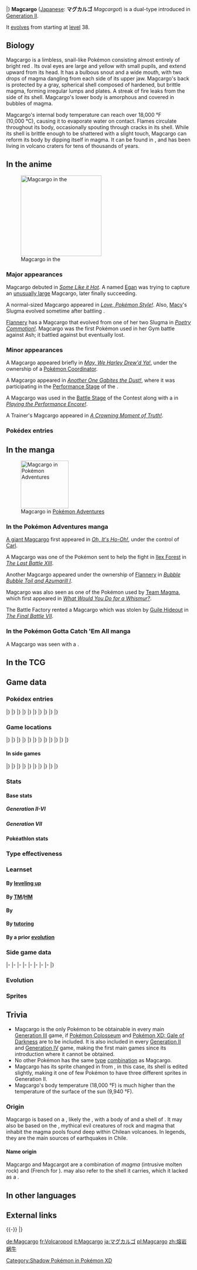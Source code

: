 {{PokémonPrevNext/Head|type=Fire|type2=Rock}}
{{PokémonPrevNext/GO|species=Magcargo}}
{{PokémonPrevNext/Pokémon|type=Fire|prevnum=218|prev=Slugma|nextnum=220|next=Swinub|roundleft=bl|roundright=br}}
|}
{{Pokémon Infobox
|name=Magcargo
|jname=マグカルゴ
|jtranslit=Magukarugo
|tmname=Magcargot
|ndex=219
|oldjdex=212
|jdex=217
|hdex=104
|hdex6=109
|karea=Mountain
|kdex=013
|fbrow=139
|abrow=141
|type1=Fire
|type2=Rock
|category=Lava
|height-ftin=2'07"
|height-m=0.8
|weight-lbs=121.3
|weight-kg=55.0
|abilitylayout=2
|ability1=Magma Armor
|ability2=Flame Body
|abilityd=Weak Armor
|egggroupn=1
|egggroup1=Amorphous
|eggcycles=20
|evtotal=2
|evde=2
|expyield=151<!--144 in Gen V-VI-->
|oldexp=154
|lv100exp=1,000,000
|gendercode=127
|color=Red
|catchrate=75
|body=02
|pokefordex=magcargo
|generation=2
|friendship=70
}}
'''Magcargo''' ([[List of Japanese Pokémon names|Japanese]]: '''マグカルゴ''' ''Magcargot'') is a dual-type {{2t|Fire|Rock}} {{OBP|Pokémon|species}} introduced in [[Generation II]].

It [[Evolution|evolve]]s from {{p|Slugma}} starting at [[level]] 38.

==Biology==
Magcargo is a limbless, snail-like Pokémon consisting almost entirely of bright red {{wp|magma}}. Its oval eyes are large and yellow with small pupils, and extend upward from its head. It has a bulbous snout and a wide mouth, with two drops of magma dangling from each side of its upper jaw. Magcargo's back is protected by a gray, spherical shell composed of hardened, but brittle magma, forming irregular lumps and plates. A streak of fire leaks from the side of its shell. Magcargo's lower body is amorphous and covered in bubbles of magma.

Magcargo's internal body temperature can reach over 18,000&nbsp;°F (10,000&nbsp;°C), causing it to evaporate water on contact. Flames circulate throughout its body, occasionally spouting through cracks in its shell. While its shell is brittle enough to be shattered with a slight touch, Magcargo can reform its body by dipping itself in magma. It can be found in {{DL|List of Pokémon by habitat|Mountain Pokémon|mountainous regions}}, and has been living in volcano craters for tens of thousands of years.

==In the anime==
[[File:Macy Magcargo.png|thumb|left|220px|Magcargo in the {{pkmn|anime}}]]
===Major appearances===
Magcargo debuted in ''[[EP240|Some Like it Hot]]''. A {{pkmn|Trainer}} named [[Egan]] was trying to capture an [[giant Pokémon|unusually large]] Magcargo, later finally succeeding.

A normal-sized Magcargo appeared in ''[[EP267|Love, Pokémon Style!]]''. Also, [[Macy]]'s Slugma evolved sometime after battling {{Ash}}.

[[Flannery]] has a Magcargo that evolved from one of her two Slugma in ''[[AG055|Poetry Commotion!]]''. Magcargo was the first Pokémon used in her Gym battle against Ash; it battled against {{AP|Corphish}} but eventually lost.

===Minor appearances===
A Magcargo appeared briefly in ''[[AG180|May, We Harley Drew'd Ya!]]'', under the ownership of a [[Pokémon Coordinator]].

A Magcargo appeared in ''[[DP114|Another One Gabites the Dust!]]'', where it was participating in the [[Appeal|Performance Stage]] of the {{to|Chocovine}} {{pkmn|Contest}}.

A Magcargo was used in the [[Contest Battle|Battle Stage]] of the {{to|Daybreak}} Contest along with a {{p|Stantler}} in ''[[DP162|Playing the Performance Encore!]]''.

A Trainer's Magcargo appeared in ''[[SM034|A Crowning Moment of Truth!]]''.

===Pokédex entries===
{{Animedexheader|Johto}}
{{Animedexbody|EP240|Magcargo|Ash's Pokédex|Magcargo, the Lava Pokémon. Magcargo lives primarily in volcanic regions and occasionally emits the {{wp|lava}} from its back that circles its body.}}
{{Animedexfooter/Pokémon|original|Johto}}

==In the manga==
[[File:Flannery Magcargo Adventures.png|thumb|130px|Magcargo in [[Pokémon Adventures]]]]
===In the Pokémon Adventures manga===
[[Giant Pokémon|A giant Magcargo]] first appeared in ''[[PS153|Oh, It's Ho-Oh!]]'', under the control of [[Carl]].

A Magcargo was one of the Pokémon sent to help the fight in [[Ilex Forest]] in ''[[PS179|The Last Battle XIII]]''.

Another Magcargo appeared under the ownership of [[Flannery]] in ''[[PS212|Bubble Bubble Toil and Azumarill I]]''.

Magcargo was also seen as one of the Pokémon used by [[Team Magma]], which first appeared in ''[[PS219|What Would You Do for a Whismur?]]''.

The Battle Factory rented a Magcargo which was stolen by [[Guile Hideout]] in ''[[PS334|The Final Battle VII]]''.

===In the Pokémon Gotta Catch 'Em All manga===
A Magcargo was seen with a {{OBP|monk|GDZ}}.

==In the TCG==
{{main|Magcargo (TCG)}}

==Game data==
===Pokédex entries===
{{Dex/Header|type=Fire|type2=Rock}}
{{Dex/NA|gen=II}}
{{Dex/Gen|gen=II}}
{{Dex/Entry1|v=Gold|entry=The shell on its back is just skin that has cooled and hardened. It breaks easily with a slight touch.}}
{{Dex/Entry1|v=Silver|entry=Its brittle shell occasionally spouts intense flames that circulate throughout its body.}}
{{Dex/Entry1|v=Crystal|entry=Its body is as hot as lava and is always billowing. Flames will occasionally burst from its shell.}}
{{Dex/Entry1|v=Stadium 2|t=FFF|color=000|entry=The shell on its back is just skin that has cooled and hardened. It breaks easily with a slight touch.}}
|}
|}
{{Dex/Gen|gen=III}}
{{Dex/Entry1|v=Ruby|t=FFF|entry=Magcargo's shell is actually its skin that hardened as a result of cooling. Its shell is very brittle and fragile - just touching it causes it to crumble apart. This Pokémon returns to its original size by dipping itself in magma.}}
{{Dex/Entry1|v=Sapphire|t=FFF|entry=Magcargo's body temperature is approximately {{tt|18,000 degrees F|10,000 degrees C}}. Water is vaporized on contact. If this Pokémon is caught in the rain, the raindrops instantly turn into steam, cloaking the area in a thick fog.}}
{{Dex/Entry1|v=Emerald|t=FFF|entry=The shell on its back is made of hardened magma. Tens of thousands of years spent living in volcanic craters have turned Magcargo's bodies into magma.}}
{{Dex/Entry1|v=FireRed|entry=Its brittle shell occasionally spouts intense flames that circulate throughout its body.}}
{{Dex/Entry1|v=LeafGreen|entry=The shell on its back is just skin that has cooled and hardened. It breaks easily with a slight touch.}}
|}
|}
{{Dex/Gen|gen=IV}}
{{Dex/Entry3|v=Diamond|v2=Pearl|v3=Platinum|entry=Its body temperature is roughly {{tt|18,000 degrees F|10,000 degrees C}}. Flames spout from gaps in its hardened shell.}}
{{Dex/Entry1|v=HeartGold|entry=The shell on its back is just skin that has cooled and hardened. It breaks easily with a slight touch.}}
{{Dex/Entry1|v=SoulSilver|entry=Its brittle shell occasionally spouts intense flames that circulate throughout its body.}}
|}
|}
{{Dex/Gen|gen=V}}
{{Dex/Entry2|v=Black|v2=White|t=FFF|entry=Its body temperature is roughly {{tt|18,000 degrees F|10,000 degrees C}}. Flames spout from gaps in its hardened shell.}}
{{Dex/Entry2|v=Black 2|v2=White 2|t=FFF|entry=Its body temperature is roughly {{tt|18,000 degrees F|10,000 degrees C}}. Flames spout from gaps in its hardened shell.}}
|}
|}
{{Dex/Gen|gen=VI}}
{{Dex/Entry1|v=X|t=FFF|entry=Its brittle shell occasionally spouts intense flames that circulate throughout its body.}}
{{Dex/Entry1|v=Y|entry=Its body is as hot as lava and is always billowing. Flames will occasionally burst from its shell.}}
{{Dex/Entry1|v=Omega Ruby|t=FFF|entry=Magcargo's shell is actually its skin that hardened as a result of cooling. Its shell is very brittle and fragile - just touching it causes it to crumble apart. This Pokémon returns to its original size by dipping itself in magma.}}
{{Dex/Entry1|v=Alpha Sapphire|t=FFF|entry=Magcargo's body temperature is approximately {{tt|18,000 degrees Fahrenheit|10,000 degrees Celsius}}. Water is vaporized on contact. If this Pokémon is caught in the rain, the raindrops instantly turn into steam, cloaking the area in a thick fog.}}
|}
|}
{{Dex/Footer}}

===Game locations===
{{Availability/Header|type=Fire|type2=Rock}}
{{Availability/NA|gen=II}}
{{Availability/Gen|gen=II}}
{{Availability/Entry2|v=Gold|v2=Silver|area=[[Evolution|Evolve]] {{p|Slugma}}}}
{{Availability/Entry1|v=Crystal|area=[[Evolution|Evolve]] {{p|Slugma}}}}
|}
|}
{{Availability/Gen|gen=III}}
{{Availability/Entry2|v=Ruby|v2=Sapphire|t=fff|t2=fff|area=[[Evolution|Evolve]] {{p|Slugma}}}}
{{Availability/Entry1|v=Emerald|t=FFF|area=[[Evolution|Evolve]] {{p|Slugma}}}}
{{Availability/Entry2|v=FireRed|v2=LeafGreen|area=[[Mt. Ember]]}}
{{Availability/Entry1|v=Colosseum|area=[[Evolution|Evolve]] {{p|Slugma}}}}
{{Availability/Entry1|v=XD|t=FFF|link=Pokémon XD: Gale of Darkness|area=[[Citadark Isle]] {{color2|{{shadow color}}|Shadow Pokémon|(Shadow)}}}}
|}
|}
{{Availability/Gen|gen=IV}}
{{Availability/Entry2|v=Diamond|v2=Pearl|area=[[Stark Mountain]]}}
{{Availability/Entry1|v=Platinum|area=[[Stark Mountain]]}}
{{Availability/Entry2|v=HeartGold|v2=SoulSilver|area=[[Evolution|Evolve]] {{p|Slugma}}}}
{{Availability/Entry1|v=Pal Park|color={{locationcolor/light|Mountain}}|link=Pal Park|area={{DL|List of Pokémon by Pal Park location|Mountain}}}}
|}
|}
{{Availability/Gen|gen=V}}
{{Availability/Entry2/None|v=Black|v2=White|area=[[Poké Transfer]]}}
{{Availability/Entry2/None|v=Black 2|v2=White 2|area=[[Poké Transfer]]}}
|}
|}
{{Availability/Gen|gen=VI}}
{{Availability/Entry2|v=X|v2=Y|t=fff|area=[[Friend Safari]] ([[Friend Safari#Rock-type Safari|Rock]])}}
{{Availability/Entry2|v=Omega Ruby|v2=Alpha Sapphire|t=fff|t2=fff|area=[[Evolution|Evolve]] {{p|Slugma}}}}
|}
|}
{{Availability/Gen|gen=VII}}
{{Availability/Entry2/None|v=Sun|v2=Moon|area=[[Trade]]}}
{{Availability/Entry2|v=Ultra Sun|v2=Ultra Moon|area=[[Ultra Space Wilds]] ({{DL|Ultra Space Wilds|Cave World}})}}
|}
|}
{{Availability/Footer}}

====In side games====
{{Availability/Header|type=Fire|type2=Rock}}
{{Availability/NA|gen=II}}
{{Availability/Gen|gen=II}}
{{Availability/NA/Side|gen=II}}
|}
|}
{{Availability/Gen|gen=III}}
{{Availability/Entry1|v=Pinball: R&S|link=Pokémon Pinball: Ruby & Sapphire|color={{ruby color}}|t=FFF|area=[[Evolution|Evolve]] {{p|Slugma}}}}
{{Availability/Entry1|v=Trozei!|color={{yellow color}}|area=Endless Level 54, Endless Level 76, Forever Level 4, [[Mr. Who's Den]]}}
{{Availability/Entry2|v=MD Red|v2=MD Blue|link=Pokémon Mystery Dungeon: Red Rescue Team and Blue Rescue Team|area=[[Evolution|Evolve]] {{p|Slugma}}}}
{{Availability/Entry1|v=Ranger|link=Pokémon Ranger (game)|area=[[Jungle Relic]]}}
|}
|}
{{Availability/Gen|gen=IV}}
{{Availability/Entry2|v=MD Time|v2=MD Darkness|link=Pokémon Mystery Dungeon: Explorers of Time and Explorers of Darkness|area=[[Giant Volcano]] (1F-19F), [[Dark Crater]] (B13-B15, Deep Dark Crater B1-B11)}}
{{Availability/Entry1|v=MD Sky|link=Pokémon Mystery Dungeon: Explorers of Sky|area=[[Giant Volcano]] (1F-19F), [[Dark Crater]] (B13-B15, Deep Dark Crater B1-B11)}}
{{Availability/Entry1|v=Ranger: SoA|link=Pokémon Ranger: Shadows of Almia|color={{SoA color}}|area=[[Volcano Cave]]}}
<!--{{Availability/Entry1|v=MD Stormy|link=Pokémon Mystery Dungeon (WiiWare)|color={{water color}}|area=}}-->
{{Availability/Entry1|v=PokéPark Wii|link=PokéPark Wii: Pikachu's Adventure|color={{grass color}}|area=[[Lava Zone]]}}
|}
|}
{{Availability/Gen|gen=V}}
{{Availability/Entry1|1|v=Rumble Blast|color={{fire color}}|area=Lava: [[Volcanic Slope]], [[Sunny Seashore]], [[World Axle - B1F]]}}
{{Availability/Entry1|1|v=Rumble U|color={{fire color}}|area=[[Wonder Area#Pokémon Outbreak!|Wonder Area: Pokémon Outbreak!]]}}
|}
|}
{{Availability/Gen|gen=VI}}
{{Availability/Entry1|1|v=Battle Trozei|color={{defense color}}|area=[[Safari Jungle#Monday Stage 3|Safari Jungle: Stage 3]]{{dotw|Mo}}}}
{{Availability/Entry1|1|v=Shuffle|color={{beauty color}}|area=[[Violeta Palace|Violeta Palace: Stage 365]]}}
{{Availability/Entry1|1|v=Rumble World|color={{fire color}}|area=[[Gold Plateau#Revival Mountain|Gold Plateau: Revival Mountain]] <small>(All Areas)</small>, [[Starlight Islands#Volcanic Ravine|Starlight Islands: Volcanic Ravine]] <small>(All Areas)</small>}}
|}
|}
{{Availability/Footer}}

===Stats===
====Base stats====
=====Generation II-VI=====
{{BaseStats
|type=Fire
|type2=Rock
|HP=      50
|Attack=  50
|Defense=120
|SpAtk=   80
|SpDef=   80
|Speed=   30}}

=====Generation VII=====
{{BaseStats
|type=Fire
|type2=Rock
|HP=      60
|Attack=  50
|Defense=120
|SpAtk=   90
|SpDef=   80
|Speed=   30}}

====Pokéathlon stats====
{{Pokéthlon
|type=Fire
|type2=Rock
|Speed=1
|SpeedMax=1
|Power=4
|PowerMax=4
|Technique=2
|TechniqueMax=2
|Stamina=4
|StaminaMax=5
|Jump=2
|JumpMax=2
}}

===Type effectiveness===
{{TypeEffectiveness
|type1=Fire
|type2=Rock
|Normal=   50
|Fighting=200
|Flying=   50
|Poison=   50
|Ground=  400
|Rock=    200
|Bug=      50
|Ghost=   100
|Steel=   100
|Fire=     25
|Water=   400
|Grass=   100
|Electric=100
|Psychic= 100
|Ice=      50
|Dragon=  100
|Dark=    100
|Fairy=50}}

===Learnset===
====By [[Level|leveling up]]====
{{learnlist/levelh/7|Magcargo|Fire|Rock|2}}
{{learnlist/level7|1|Shell Smash|Normal|Status|&mdash;|&mdash;|15}}
{{learnlist/level7|1|Earth Power|Ground|Special|90|100|10}}
{{learnlist/level7|1|Yawn|Normal|Status|&mdash;|&mdash;|10}}
{{learnlist/level7|1|Smog|Poison|Special|30|70|20}}
{{learnlist/level7|1|Ember|Fire|Special|40|100|25||'''}}
{{learnlist/level7|1|Rock Throw|Rock|Physical|50|90|15||'''}}
{{learnlist/level7|{{tt|Evo.|Learned upon evolving}}|Shell Smash|Normal|Status|&mdash;|&mdash;|15}}
{{learnlist/level7|6|Ember|Fire|Special|40|100|25||'''}}
{{learnlist/level7|8|Rock Throw|Rock|Physical|50|90|15||'''}}
{{learnlist/level7|13|Harden|Normal|Status|&mdash;|&mdash;|30}}
{{learnlist/level7|15|Incinerate|Fire|Special|60|100|15||'''}}
{{learnlist/level7|20|Clear Smog|Poison|Special|50|&mdash;|15}}
{{learnlist/level7|22|Ancient Power|Rock|Special|60|100|5||'''}}
{{learnlist/level7|27|Flame Burst|Fire|Special|70|100|15||'''}}
{{learnlist/level7|29|Rock Slide|Rock|Physical|75|90|10||'''}}
{{learnlist/level7|34|Lava Plume|Fire|Special|80|100|15||'''}}
{{learnlist/level7|36|Amnesia|Psychic|Status|&mdash;|&mdash;|20}}
{{learnlist/level7|43|Body Slam|Normal|Physical|85|100|15}}
{{learnlist/level7|47|Recover|Normal|Status|&mdash;|&mdash;|10}}
{{learnlist/level7|54|Flamethrower|Fire|Special|90|100|15||'''}}
{{learnlist/level7|58|Earth Power|Ground|Special|90|100|10}}
{{learnlist/levelf/7|Magcargo|Fire|Rock|2}}

====By [[TM]]/[[HM]]====
{{learnlist/tmh/7|Magcargo|Fire|Rock|2}}
{{learnlist/tm7|TM06|Toxic|Poison|Status|&mdash;|90|10}}
{{learnlist/tm7|TM10|Hidden Power|Normal|Special|60|100|15}}
{{learnlist/tm7|TM11|Sunny Day|Fire|Status|&mdash;|&mdash;|5}}
{{learnlist/tm7|TM15|Hyper Beam|Normal|Special|150|90|5}}
{{learnlist/tm7|TM16|Light Screen|Psychic|Status|&mdash;|&mdash;|30}}
{{learnlist/tm7|TM17|Protect|Normal|Status|&mdash;|&mdash;|10}}
{{learnlist/tm7|TM21|Frustration|Normal|Physical|&mdash;|100|20}}
{{learnlist/tm7|TM22|Solar Beam|Grass|Special|120|100|10}}
{{learnlist/tm7|TM23|Smack Down|Rock|Physical|50|100|15||'''}}
{{learnlist/tm7|TM26|Earthquake|Ground|Physical|100|100|10}}
{{learnlist/tm7|TM27|Return|Normal|Physical|&mdash;|100|20}}
{{learnlist/tm7|TM32|Double Team|Normal|Status|&mdash;|&mdash;|15}}
{{learnlist/tm7|TM33|Reflect|Psychic|Status|&mdash;|&mdash;|20}}
{{learnlist/tm7|TM35|Flamethrower|Fire|Special|90|100|15||'''}}
{{learnlist/tm7|TM37|Sandstorm|Rock|Status|&mdash;|&mdash;|10}}
{{learnlist/tm7|TM38|Fire Blast|Fire|Special|110|85|5||'''}}
{{learnlist/tm7|TM39|Rock Tomb|Rock|Physical|60|95|15||'''}}
{{learnlist/tm7|TM42|Facade|Normal|Physical|70|100|20}}
{{learnlist/tm7|TM43|Flame Charge|Fire|Physical|50|100|20||'''}}
{{learnlist/tm7|TM44|Rest|Psychic|Status|&mdash;|&mdash;|10}}
{{learnlist/tm7|TM45|Attract|Normal|Status|&mdash;|100|15}}
{{learnlist/tm7|TM48|Round|Normal|Special|60|100|15}}
{{learnlist/tm7|TM50|Overheat|Fire|Special|130|90|5||'''}}
{{learnlist/tm7|TM61|Will-O-Wisp|Fire|Status|&mdash;|85|15}}
{{learnlist/tm7|TM64|Explosion|Normal|Physical|250|100|5}}
{{learnlist/tm7|TM68|Giga Impact|Normal|Physical|150|90|5}}
{{learnlist/tm7|TM69|Rock Polish|Rock|Status|&mdash;|&mdash;|20}}
{{learnlist/tm7|TM71|Stone Edge|Rock|Physical|100|80|5||'''}}
{{learnlist/tm7|TM74|Gyro Ball|Steel|Physical|&mdash;|100|5}}
{{learnlist/tm7|TM78|Bulldoze|Ground|Physical|60|100|20}}
{{learnlist/tm7|TM80|Rock Slide|Rock|Physical|75|90|10||'''}}
{{learnlist/tm7|TM83|Infestation|Bug|Special|20|100|20}}
{{learnlist/tm7|TM87|Swagger|Normal|Status|&mdash;|85|15}}
{{learnlist/tm7|TM88|Sleep Talk|Normal|Status|&mdash;|&mdash;|10}}
{{learnlist/tm7|TM90|Substitute|Normal|Status|&mdash;|&mdash;|10}}
{{learnlist/tm7|TM96|Nature Power|Normal|Status|&mdash;|&mdash;|20}}
{{learnlist/tm7|TM100|Confide|Normal|Status|&mdash;|&mdash;|20}}
{{learnlist/tmf/7|Magcargo|Fire|Rock|2}}

====By {{pkmn|breeding}}====
{{learnlist/breedh/7|Magcargo|Fire|Rock|2}}
{{learnlist/breed7|{{MSP|088|Grimer}}{{MSP|089|Muk}}|Acid Armor|Poison|Status|&mdash;|&mdash;|20}}
{{learnlist/breed7|{{MSP|092|Gastly}}{{MSP|093|Haunter}}{{MSP|094|Gengar}}{{MSP|353|Shuppet}}{{MSP|354|Banette}}{{MSP|355|Duskull}}<br>{{MSP|356|Dusclops}}{{MSP|477|Dusknoir}}{{MSP|442|Spiritomb}}{{MSP|562|Yamask}}{{MSP|563|Cofagrigus}}{{MSP|607|Litwick}}<br>{{MSP|608|Lampent}}{{MSP|708|Phantump}}{{MSP|709|Trevenant}}|Curse|Ghost|Status|&mdash;|&mdash;|10}}
{{learnlist/breed7|{{MSP|218|Slugma}}{{MSP|219|Magcargo}}{{MSP|769|Sandygast}}{{MSP|770|Palossand}}|Earth Power|Ground|Special|90|100|10}}
{{learnlist/breed7|{{MSP|351|Castform}}|Guard Swap|Psychic|Status|&mdash;|&mdash;|10|*}}
{{learnlist/breed7|{{MSP|218|Slugma}}{{MSP|219|Magcargo}}{{MSP|607|Litwick}}{{MSP|608|Lampent}}{{MSP|609|Chandelure}}|Heat Wave|Fire|Special|95|90|10|‡|'''}}
{{learnlist/breed7|{{MSP|607|Litwick}}{{MSP|608|Lampent}}|Inferno|Fire|Special|100|50|5||'''}}
{{learnlist/breed7|{{MSP|088|Grimer}}{{MSP|089|Muk}}{{MSP|109|Koffing}}{{MSP|110|Weezing}}{{MSP|442|Spiritomb}}{{MSP|607|Litwick}}<br>{{MSP|608|Lampent}}|Memento|Dark|Status|&mdash;|100|10}}
{{learnlist/breed7|{{MSP|577|Solosis}}{{MSP|578|Duosion}}{{MSP|579|Reuniclus}}|Rollout|Rock|Physical|30|90|20||'''}}
{{learnlist/breed7|{{MSP|109|Koffing}}{{MSP|110|Weezing}}|Smokescreen|Normal|Status|&mdash;|100|20}}
{{learnlist/breed7|{{MSP|316|Gulpin}}{{MSP|317|Swalot}}{{MSP|425|Drifloon}}{{MSP|426|Drifblim}}|Spit Up|Normal|Special|&mdash;|100|10}}
{{learnlist/breed7|{{MSP|316|Gulpin}}{{MSP|317|Swalot}}{{MSP|425|Drifloon}}{{MSP|426|Drifblim}}|Stockpile|Normal|Status|&mdash;|&mdash;|20}}
{{learnlist/breed7|{{MSP|316|Gulpin}}{{MSP|317|Swalot}}{{MSP|425|Drifloon}}{{MSP|426|Drifblim}}|Swallow|Normal|Status|&mdash;|&mdash;|10}}

{{learnlist/breedf/7|Magcargo|Fire|Rock|2}}

====By [[Move Tutor|tutoring]]====
{{learnlist/tutorh/7|Magcargo|Fire|Rock|2}}
{{learnlist/tutor7|After You|Normal|Status|—|—|15|||no|yes}}
{{learnlist/tutor7|Earth Power|Ground|Special|90|100|10|||no|yes}}
{{learnlist/tutor7|Heat Wave|Fire|Special|95|90|10||'''|no|yes}}
{{learnlist/tutor7|Iron Defense|Steel|Status|—|—|15|||no|yes}}
{{learnlist/tutor7|Pain Split|Normal|Status|—|—|20|||no|yes}}
{{learnlist/tutor7|Snore|Normal|Special|50|100|15|||no|yes}}
{{learnlist/tutor7|Stealth Rock|Rock|Status|—|—|20|||no|yes}}
{{learnlist/tutor7|Stomping Tantrum|Ground|Physical|75|100|10|||no|yes}}
{{learnlist/tutorf/7|Magcargo|Fire|Rock|2}}

====By a prior [[evolution]]====
{{learnlist/prevoh/7|Magcargo|Fire|Rock|2}}
{{learnlist/prevo7null}}
{{learnlist/prevof/7|Magcargo|Fire|Rock|2}}

===Side game data===
{{Spindata/Head|type=Fire|type2=Rock}}
{{Spindata/PinballRS|col=3|type=Fire|ndex=219|acquisition=Evolve|evolved=yes}}
{{Spindata/Trozei|col=3|type=Fire|ndex=219|rarity=Rare}}
|-
{{Spindata/MDRB|col=6|type=Fire|ndex=219
|body=1
|rate=Evolve
|area=Crater
|P1=Please, don't touch my shell. It crumbles very easily.
|P2=I'm worried. My HP has dropped to approximately half.
|P3=I can't keep it together... Flames will erupt from my body...
|PL=That's it! Leveled up! I can feel my flames boiling over!
}}
|-
{{Spindata/MDTDS|col=6|type=Fire|ndex=219
|body=1
|rate=0.5
|IQ=E
}}
|-
{{Spindata/Ranger|col=6|type=Fire
|group=Fire
|assist=Fire
|fieldpower=2
|field=Burn
|loop=4
|MinEXP=70
|MaxEXP=90
|browser=Magcargo scatters lava as it crawls. It will chase after Rangers.
}}
|-
{{Spindata/Ranger SoA|col=6|type=Fire
|group=Fire
|assist=Fire
|field=Burn
|fieldpower=2
|browser=It spits embers and blobs of fire to attack.
}}
|-
{{Spindata/RumbleBlast|col=6|type=Fire
|att=2
|def=4
|speed=3
}}
|-
{{Spindata/PokéPark|col=6|type=Fire|ndex=219
|Pad=Magcargo is a Gatekeeper in the [[Lava Zone]]. No one can see {{p|Blaziken}} without getting Magcargo's OK first.
}}
|-
{{Spindata/Battle Trozei|col=3|type=Fire|ndex=219
|power=2
}}
{{Spindata/Shuffle|col=3|type=Fire|ndex=219|num=551
|min=60
|max=105
|raisemaxlevel=5
|skill=Swap+
|skilldesc=Sometimes replaces three disruptions with this Pokémon.
}}
|-
{{Spindata/GO|col=6|type=Fire|ndex=219
|hatch=N/A
|buddy=1
|evolution=N/A
|stamina=100
|attack=139
|defense=209
|fast={{m|Ember}}, {{m|Rock Throw}}
|special={{m|Heat Wave}}, {{m|Overheat}}, {{m|Stone Edge}}
}}
|}

===Evolution===
{{Evobox-2
|type1=Fire
|type2=Rock
|pictype=art
|no1=218
|name1=Slugma
|type1-1=Fire
|evo1={{bag|Rare Candy}}<br>{{color2|000|Level|Level 38}}
|no2=219
|name2=Magcargo
|type1-2=Fire
|type2-2=Rock}}

===Sprites===
{{Spritebox/Header|type=Fire|type2=Rock}}
{{Spritebox/NA|gen=II}}
{{Spritebox/2|ndex=219}}
{{Spritebox/3|ndex=219}}
{{Spritebox/4|ndex=219}}
{{Spritebox/5|ndex=219}}
{{Spritebox/6|ndex=219}}
{{Spritebox/7|ndex=219}}
{{Spritebox/Footer|219|Magcargo}}

==Trivia==
* Magcargo is the only Pokémon to be obtainable in every main [[Generation III]] game, if [[Pokémon Colosseum]] and [[Pokémon XD: Gale of Darkness]] are to be included. It is also included in every [[Generation II]] and [[Generation IV]] game, making {{game|Black and White|s}} the first main games since its introduction where it cannot be obtained.
* No other Pokémon has the same [[type]] [[List of Pokémon with unique type combinations|combination]] as Magcargo.
* Magcargo has its sprite changed in {{v2|Crystal}} from {{2v2|Gold|Silver}}, in this case, its shell is edited slightly, making it one of few Pokémon to have three different sprites in Generation II.
* Magcargo's body temperature (18,000&nbsp;°F) is much higher than the temperature of the surface of the sun (9,940&nbsp;°F).

===Origin===
Magcargo is based on a {{wp|snail}}, likely the ''{{wp|Victaphanta atramentaria}}'', with a body of {{wp|lava}} and a shell of {{wp|rock}}. It may also be based on the {{wp|Cherufe}}, mythical evil creatures of rock and magma that inhabit the magma pools found deep within Chilean volcanoes. In legends, they are the main sources of earthquakes in Chile.

====Name origin====
Magcargo and Magcargot are a combination of ''magma'' (intrusive molten rock) and ''{{wp|escargot}}'' (French for ''{{wp|snail}}''). ''{{wp|Cargo}}'' may also refer to the shell it carries, which it lacked as a {{p|Slugma}}.

==In other languages==
{{Other languages|type=Fire|type2=fire
|ja=マグカルゴ ''Magcargot''|jameaning=From ''magma'', ''escargot'', and ''cargo''
|fr=Volcaropod|frmeaning=From ''{{tt|volcan|volcano}}'' and ''{{tt|gastéropode|gastropod}}''
|es=Magcargo|esmeaning=Same as English name
|de=Magcargo|demeaning=Same as English name
|it=Magcargo|itmeaning=Same as English name
|ko=마그카르고 ''Magcargo''|komeaning=Transliteration of its Japanese name
|zh_cmn=熔岩蝸牛 / 熔岩蜗牛<br>''Róngyánguāniú'' / ''Róngyánwōniú''|zh_cmnmeaning=Literally "Lava snail"
|ru=Магкарго ''Magkargo''|rumeaning=Transcription of English name
}}
{{left clear}}

==External links==

{{-}}
{{PokémonPrevNext/Head|type=Fire|type2=Rock}}
{{PokémonPrevNext/Pokémon|type=Fire|prevnum=218|prev=Slugma|nextnum=220|next=Swinub}}
|}
{{Project Pokédex notice}}

[[Category:Shadow Pokémon in Pokémon XD]]

[[de:Magcargo]]
[[fr:Volcaropod]]
[[it:Magcargo]]
[[ja:マグカルゴ]]
[[pl:Magcargo]]
[[zh:熔岩蜗牛]]